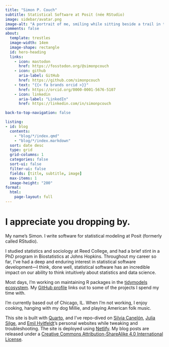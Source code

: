 ```yaml
---
title: "Simon P. Couch"
subtitle: Statistical Software at Posit (née RStudio)
image: sidebar/avatar.png
image-alt: "A portrait of me, smiling while sitting beside a trail in the woods."
comments: false
about:
  template: trestles
  image-width: 14em
  image-shape: rectangle
  id: hero-heading
  links:
    - icon: mastodon
      href: https://fosstodon.org/@simonpcouch
    - icon: github
      aria-label: GitHub
      href: https://github.com/simonpcouch
    - text: "{{< fa brands orcid >}}"
      href: https://orcid.org/0000-0001-5676-5107
    - icon: linkedin
      aria-label: "LinkedIn"
      href: https://linkedin.com/in/simonpcouch

back-to-top-navigation: false

listing: 
- id: blog
  contents: 
    - "blog/*/index.qmd"
    - "blog/*/index.markdown"
  sort: date desc
  type: grid
  grid-columns: 1
  categories: false
  sort-ui: false
  filter-ui: false
  fields: [title, subtitle, image]
  max-items: 1
  image-height: "200"
format: 
  html: 
    page-layout: full
---
```


<div class="quarto-title">
<h1 class="title">I appreciate you dropping by.</h1>
</div>

  My name's Simon. I write software for statistical modeling at Posit (formerly called RStudio).
  
  I studied statistics and sociology at Reed College, and had a brief stint in a PhD program in Biostatistics at Johns Hopkins. Throughout my career so far, I've had a deep and enduring interest in statistical software development---I think, done well, statistical software has an incredible impact on our ability to think intuitively about statistics and data science.
  
  Most days, I'm working on maintaining R packages in the [tidymodels ecosystem](https://www.tidymodels.org/). My [GitHub profile](https://github.com/simonpcouch) links out to some of the projects I spend my time with.

  I'm currently based out of Chicago, IL. When I'm not working, I enjoy cooking, hanging with my dog Millie, and playing American folk music.

  This site is built with [Quarto](https://quarto.org/), and I've repo-dived on [Silvia Canelón](https://www.silviacanelon.com/), [Julia Silge](juliasilge.com), and [Emil Hvitfeldt](https://emilhvitfeldt.com/)'s personal websites while tweaking and troubleshooting. The site is deployed using [Netlify](https://www.netlify.com/). My blog posts are released under a [Creative Commons Attribution-ShareAlike 4.0 International License](https://creativecommons.org/licenses/by-sa/4.0/).


